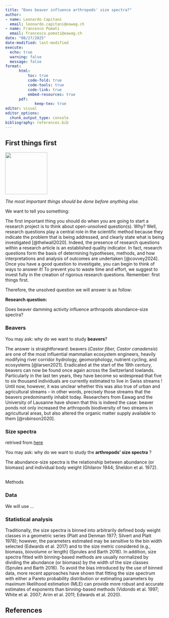 ```yaml
---
title: "Does beaver influence arthropods' size spectra?"
author: 
- name: Leonardo Capitani 
  email: leonardo.capitani@eawag.ch
- name: Francesco Pomati
  email: francesco.pomati@eawag.ch
date: "08/27/2025"
date-modified: last-modified
execute:
  echo: true
  warning: false
  message: false
format: 
      html:
          toc: true
          code-fold: true
          code-tools: true
          code-link: true
          embed-resources: true
      pdf:
             keep-tex: true
editor: visual
editor_options: 
  chunk_output_type: console
bibliography: references.bib
---
```


## First things first

![](images/ftf.jpg){fig-align="right" width="133"}

*The most important things should be done before anything else.*

We want to tell you something:

The first important thing you should do when you are going to start a research project is to think about open-unsolved question(s). Why? Well, research questions play a central role in the scientific method because they indicate the problem that is being addressed, and clearly state what is being investigated [@thelwall2020]. Indeed, the presence of research questions within a research article is an established quality indicator. In fact, research questions form the basis of determining hypotheses, methods, and how interpretations and analysis of outcomes are undertaken [@covvey2024]. Once you have a good question to investigate, you can begin to think of ways to answer it! To prevent you to waste time and effort, we suggest to invest fully in the creation of rigorous research questions. Remember: first things first.

Therefore, the unsolved question we will answer is as follow:

::: callout-important
**Research question:**

Does beaver damming activity influence arthropods abundance-size spectra?
:::

### Beavers

You may ask: why do we want to study **beavers**?

The answer is straightforward: beavers (*Castor fiber, Castor canadensis*) are one of the most influential mammalian ecosystem engineers, heavily modifying river corridor hydrology, geomorphology, nutrient cycling, and ecosystems [@larsen2021]. Eradicated at the start of the 19th century, beavers can now be found once again across the Switzerland lowlands. Particularly in the last ten years, they have become so widespread that five to six thousand individuals are currently estimated to live in Swiss streams ! Until now, however, it was unclear whether this was also true of urban and agricultural streams – in other words, precisely those streams that the beavers predominantly inhabit today. Researchers from Eawag and the University of Lausanne have shown that this is indeed the case: beaver ponds not only increased the arthropods biodiversity of two streams in agricultural areas, but also altered the organic matter supply available to them [@robinson2020].

### Size spectra

retrived from [here](https://digital.csic.es/bitstream/10261/389368/2/Ersoy_et_al_2025_Metadata_S1.pdf)

You may ask: why do we want to study the **arthropods' size spectra** ?

The abundance-size spectra is the relationship between abundance (or biomass) and individual body weight (Ghilarov 1944; Sheldon et al. 1972).

## 
Methods

### Data 

We will use ...

### Statistical analysis 

Traditionally, the size spectra is binned into arbitrarily defined body weight classes in a geometric series (Platt and Denman 1977; Silvert and Platt 1978); however, the parameters estimated may be sensitive to the bin width selected (Edwards et al. 2017) and to the size metric considered (e.g., biomass, biovolume or length) (Sprules and Barth 2016). In addition, size spectra fitted with binning-based methods are usually normalized by dividing the abundance (or biomass) by the width of the size classes (Sprules and Barth 2016). To avoid the bias introduced by the use of binned data, more recent approaches have shown that fitting the size spectrum with either a Pareto probability distribution or estimating parameters by maximum likelihood estimation (MLE) can provide more robust and accurate estimates of exponents than binning-based methods (Vidondo et al. 1997; White et al. 2007; Arim et al. 2011; Edwards et al. 2020).

## References
